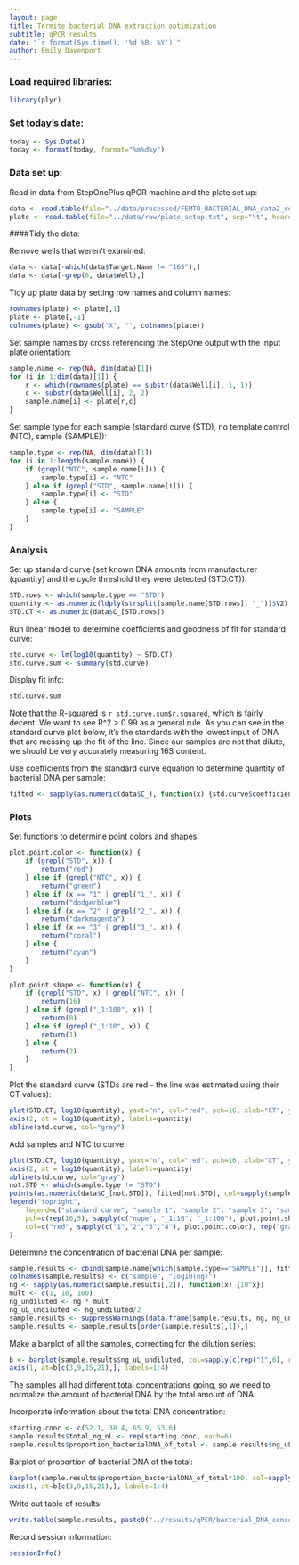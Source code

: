 ```yaml
---
layout: page
title: Termite bacterial DNA extraction optimization
subtitle: qPCR results
date: "`r format(Sys.time(), '%d %B, %Y')`"
author: Emily Davenport
---
```


### Load required libraries:
```r
library(plyr)
```

### Set today's date:
```r
today <- Sys.Date()											
today <- format(today, format="%m%d%y")
```

### Data set up: 

Read in data from StepOnePlus qPCR machine and the plate set up:

```r
data <- read.table(file="../data/processed/FEMTO_BACTERIAL_DNA_data2_results_20160126ERD.txt", sep="\t", header=TRUE, stringsAsFactors=FALSE)
plate <- read.table(file="../data/raw/plate_setup.txt", sep="\t", header=TRUE, stringsAsFactors=FALSE)
```

####Tidy the data: 

Remove wells that weren't examined:
```r
data <- data[-which(data$Target.Name != "16S"),]
data <- data[-grep(6, data$Well),]
```

Tidy up plate data by setting row names and column names:
```r
rownames(plate) <- plate[,1]
plate <- plate[,-1]
colnames(plate) <- gsub("X", "", colnames(plate))
```

Set sample names by cross referencing the StepOne output with the input plate orientation:
```r
sample.name <- rep(NA, dim(data)[1])
for (i in 1:dim(data)[1]) {
	r <- which(rownames(plate) == substr(data$Well[i], 1, 1))
	c <- substr(data$Well[i], 2, 2)
	sample.name[i] <- plate[r,c]
}
```

Set sample type for each sample (standard curve (STD), no template control (NTC), sample (SAMPLE)):
```r
sample.type <- rep(NA, dim(data)[1])
for (i in 1:length(sample.name)) {
	if (grepl("NTC", sample.name[i])) {
		sample.type[i] <- "NTC"
	} else if (grepl("STD", sample.name[i])) {
		sample.type[i] <- "STD"
	} else {
		sample.type[i] <- "SAMPLE"
	}
}
```

### Analysis

Set up standard curve (set known DNA amounts from manufacturer (quantity) and the cycle threshold they were detected (STD.CT)):
```r
STD.rows <- which(sample.type == "STD")
quantity <- as.numeric(ldply(strsplit(sample.name[STD.rows], "_"))$V2)
STD.CT <- as.numeric(data$C_[STD.rows])
```

Run linear model to determine coefficients and goodness of fit for standard curve:
```r
std.curve <- lm(log10(quantity) ~ STD.CT)
std.curve.sum <- summary(std.curve)
```

Display fit info:
```r
std.curve.sum
```
Note that the R-squared is `r std.curve.sum$r.squared`, which is fairly decent. We want to see R^2 > 0.99 as a general rule. As you can see in the standard curve plot below, it's the standards with the lowest input of DNA that are messing up the fit of the line. Since our samples are not that dilute, we should be very accurately measuring 16S content. 

Use coefficients from the standard curve equation to determine quantity of bacterial DNA per sample:
```r
fitted <- sapply(as.numeric(data$C_), function(x) {std.curve$coefficients[1] + x*std.curve$coefficients[2]})
```


### Plots

Set functions to determine point colors and shapes:
```r
plot.point.color <- function(x) {
	if (grepl("STD", x)) {
		return("red")
	} else if (grepl("NTC", x)) {
		return("green")
	} else if (x == "1" | grepl("1_", x)) {
		return("dodgerblue")
	} else if (x == "2" | grepl("2_", x)) {
		return("darkmagenta")
	} else if (x == "3" | grepl("3_", x)) {
		return("coral") 
	} else {
		return("cyan")
	}
}

plot.point.shape <- function(x) {
	if (grepl("STD", x) | grepl("NTC", x)) {
		return(16)
	} else if (grepl("_1:100", x)) {
		return(0)
	} else if (grepl("_1:10", x)) {
		return(1)
	} else {
		return(2)
	}
}
```

Plot the standard curve (STDs are red - the line was estimated using their CT values):
```r
plot(STD.CT, log10(quantity), yaxt="n", col="red", pch=16, xlab="CT", ylab="quantity (ng)", main=paste0("qPCR Standard Curve\nr-squared = ", round(std.curve.sum$r.squared, 3)), xlim=c(15,40))
axis(2, at = log10(quantity), labels=quantity)
abline(std.curve, col="gray")
```

Add samples and NTC to curve:
```r
plot(STD.CT, log10(quantity), yaxt="n", col="red", pch=16, xlab="CT", ylab="quantity (ng)", main=paste0("qPCR Standard Curve\nr-squared = ", round(std.curve.sum$r.squared, 3)), xlim=c(15,40))
axis(2, at = log10(quantity), labels=quantity)
abline(std.curve, col="gray")
not.STD <- which(sample.type != "STD")
points(as.numeric(data$C_[not.STD]), fitted[not.STD], col=sapply(sample.name[not.STD], plot.point.color), pch=sapply(sample.name[not.STD], plot.point.shape))
legend("topright", 
	legend=c("standard curve", "sample 1", "sample 2", "sample 3", "sample 4", "undiluted", "diluted 1:10", "diluted 1:100"), 
	pch=c(rep(16,5), sapply(c("nope", "_1:10", "_1:100"), plot.point.shape)), 
	col=c("red", sapply(c("1","2","3","4"), plot.point.color), rep("gray", 3))
)
```

Determine the concentration of bacterial DNA per sample:
```r
sample.results <- cbind(sample.name[which(sample.type=="SAMPLE")], fitted[which(sample.type=="SAMPLE")])
colnames(sample.results) <- c("sample", "log10(ng)")
ng <- sapply(as.numeric(sample.results[,2]), function(x) {10^x})
mult <- c(1, 10, 100)
ng_undiluted <- ng * mult
ng_uL_undiluted <- ng_undiluted/2
sample.results <- suppressWarnings(data.frame(sample.results, ng, ng_undiluted, ng_uL_undiluted))
sample.results <- sample.results[order(sample.results[,1]),]
```

Make a barplot of all the samples, correcting for the dilution series:
```r
b <- barplot(sample.results$ng_uL_undiluted, col=sapply(c(rep("1",6), rep("2", 6), rep("3", 6), rep("4", 6)), plot.point.color), ylab="concentration (ng/uL)", xlab="sample", main="Input bacterial DNA into qPCR")
axis(1, at=b[c(3,9,15,21),], labels=1:4)
```
The samples all had different total concentrations going, so we need to normalize the amount of bacterial DNA by the total amount of DNA. 

Incorporate information about the total DNA concentration:
```r
starting.conc <- c(52.1, 38.4, 65.9, 53.6)
sample.results$total_ng_nL <- rep(starting.conc, each=6)
sample.results$proportion_bacterialDNA_of_total <- sample.results$ng_uL_undiluted/sample.results$total_ng_nL
```

Barplot of proportion of bacterial DNA of the total:
```r
barplot(sample.results$proportion_bacterialDNA_of_total*100, col=sapply(c(rep("1",6), rep("2", 6), rep("3", 6), rep("4", 6)), plot.point.color), ylab="% Bacterial DNA", xlab="sample", main="Bacterial DNA yield across trial samples")
axis(1, at=b[c(3,9,15,21),], labels=1:4)
```

Write out table of results:
```r
write.table(sample.results, paste0("../results/qPCR/bacterial_DNA_concentrations_qPCR_",today,"ERD.txt"))
```

Record session information:
```r
sessionInfo()
```

